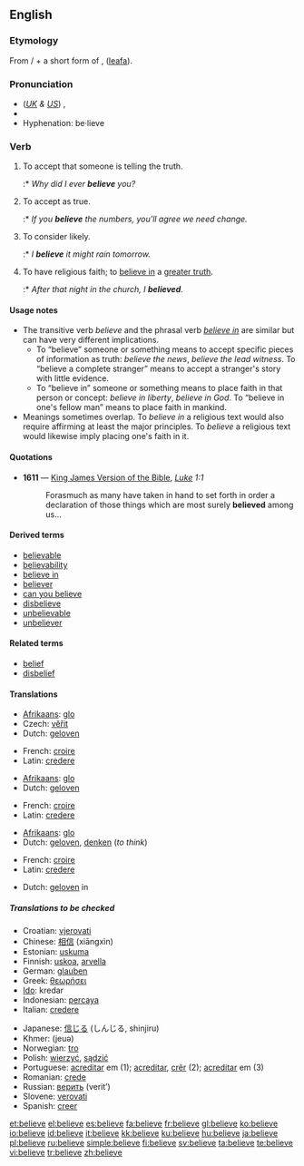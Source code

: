 ==English==

{{rank|kind|form|hundred|280|believe|white|means|thus}}

===Etymology===
From {{term|be-}}/{{term|ge-}} + a short form of {{OE.}} {{term|gelyfan|ġelȳfan}}, ([[leafa]]).

===Pronunciation===
* (''[[Received Pronunciation|UK]] & [[General American|US]]'') {{IPA|/bɪˈliːv/, /bəˈliːv/}}, {{SAMPA|/bI"li:v/, /b@"li:v/}}
* {{audio|en-us-believe.ogg|Audio (US)}}
* Hyphenation: be·lieve

===Verb===
{{en-verb|believ|ing}}

# {{transitive}} To accept that someone is telling the truth.
#:* ''Why did I ever '''believe''' you?''
# {{transitive}} To accept as true.
#:* ''If you '''believe''' the numbers, you'll agree we need change.''
# {{transitive}} To consider likely.
#:* ''I '''believe''' it might rain tomorrow.''
# {{intransitive}} To have religious faith; to [[believe in]] a [[greater truth]].
#:* ''After that night in the church, I '''believed'''.''

====Usage notes====
* The transitive verb ''believe'' and the phrasal verb ''[[believe in]]'' are similar but can have very different implications.
** To “believe” someone or something means to accept specific pieces of information as truth: ''believe the news'', ''believe the lead witness''. To “believe a complete stranger” means to accept a stranger's story with little evidence.
** To “believe in” someone or something means to place faith in that person or concept: ''believe in liberty'', ''believe in God''. To “believe in one's fellow man” means to place faith in mankind.
* Meanings sometimes overlap. To ''believe in'' a religious text would also require affirming at least the major principles. To ''believe'' a religious text would likewise imply placing one's faith in it.

====Quotations====
* '''1611''' — [[w:King James Version of the Bible|King James Version of the Bible]], ''[[s:Bible (King James)/Luke|Luke]] 1:1''
*: Forasmuch as many have taken in hand to set forth in order a declaration of those things which are most surely '''believed''' among us...

====Derived terms====
* [[believable]]
* [[believability]]
* [[believe in]]
* [[believer]]
* [[can you believe]]
* [[disbelieve]]
* [[unbelievable]]
* [[unbeliever]]

====Related terms====
* [[belief]]
* [[disbelief]]

====Translations====
{{trans-top|to accept that someone is telling the truth (object: person)}}
* [[Afrikaans]]: [[glo]]
* Czech: [[věřit]]
* Dutch: [[geloven]]
{{trans-mid}}
* French: [[croire]]
* Latin: [[credere]]
{{trans-bottom}}

{{trans-top|to accept as true}}
* [[Afrikaans]]: [[glo]]
* Dutch: [[geloven]]
{{trans-mid}}
* French: [[croire]]
* Latin: [[credere]]
{{trans-bottom}}

{{trans-top|to consider likely}}
* [[Afrikaans]]: [[glo]]
* Dutch: [[geloven]], [[denken]] (''to think'')
{{trans-mid}}
* French: [[croire]]
* Latin: [[credere]]
{{trans-bottom}}

{{trans-top|to have religious faith; to believe in a greater truth}}
* Dutch: [[geloven]] in
{{trans-mid}}
{{trans-bottom}}

=====Translations to be checked=====
{{checktrans-top}}
* Croatian: [[vjerovati]]
* Chinese: [[相信]] (xiāngxìn)
* Estonian: [[uskuma]]
* Finnish: [[uskoa]], [[arvella]]
* German: [[glauben]]
* Greek: [[θεωρήσει]]
* [[Ido]]: kredar
* Indonesian: [[percaya]]
* Italian: [[credere]]
{{trans-mid}}
* Japanese: [[信じる]] (しんじる, shinjiru)
* Khmer: {{KMchar|[[ជឿ]]}} (jeuə)
* Norwegian: [[tro]]
* Polish: [[wierzyć]], [[sądzić]]
* Portuguese: [[acreditar]] em (1); [[acreditar]], [[crêr]] (2); [[acreditar]] em (3)
* Romanian: [[crede]]
* Russian: [[верить]] (verit’)
* Slovene: [[verovati]]
* Spanish: [[creer]]
{{trans-bottom}}

[[et:believe]]
[[el:believe]]
[[es:believe]]
[[fa:believe]]
[[fr:believe]]
[[gl:believe]]
[[ko:believe]]
[[io:believe]]
[[id:believe]]
[[it:believe]]
[[kk:believe]]
[[ku:believe]]
[[hu:believe]]
[[ja:believe]]
[[pl:believe]]
[[ru:believe]]
[[simple:believe]]
[[fi:believe]]
[[sv:believe]]
[[ta:believe]]
[[te:believe]]
[[vi:believe]]
[[tr:believe]]
[[zh:believe]]